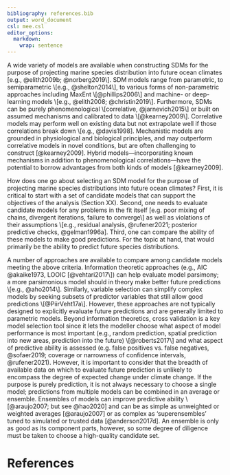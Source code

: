 ```yaml
---
bibliography: references.bib
output: word_document
csl: mee.csl
editor_options:
  markdown:
    wrap: sentence
---
```


A wide variety of models are available when constructing SDMs for the purpose of projecting marine species distribution into future ocean climates [e.g., @elith2009b; @norberg2019\]. SDM models range from parametric, to semiparametric \[e.g., @shelton2014\], to various forms of non-parametric approaches including MaxEnt \[@phillips2006\] and machine- or deep-learning models \[e.g., @elith2008; @christin2019\]. Furthermore, SDMs can be purely phenomenological \[correlative, @jarnevich2015\] or built on assumed mechanisms and calibrated to data \[@kearney2009\]. Correlative models may perform well on existing data but not extrapolate well if those correlations break down \[e.g., @davis1998].
Mechanistic models are grounded in physiological and biological principles, and may outperform correlative models in novel conditions, but are often challenging to construct [@kearney2009].
Hybrid models---incorporating known mechanisms in addition to phenomenological correlations---have the potential to borrow advantages from both kinds of models [@kearney2009].

How does one go about selecting an SDM model for the purpose of projecting marine species distributions into future ocean climates?
First, it is critical to start with a set of candidate models that can support the objectives of the analysis (Section XX).
Second, one needs to evaluate candidate models for any problems in the fit itself [e.g. poor mixing of chains, divergent iterations, failure to converge\] as well as violations of their assumptions \[e.g., residual analysis, @rufener2021; posterior predictive checks, @gelman1996a].
Third, one can compare the ability of these models to make good predictions.
For the topic at hand, that would primarily be the ability to predict future species distributions.

A number of approaches are available to compare among candidate models meeting the above criteria.
Information theoretic approaches (e.g., AIC @akaike1973, LOOIC [@vehtari2017\]) can help evaluate model parsimony; a more parsimonious model should in theory make better future predictions \[e.g., @aho2014\]. Similarly, variable selection can simplify complex models by seeking subsets of predictor variables that still allow good predictions \[@PiirVeht17a\]. However, these approaches are not typically designed to explicitly evaluate future predictions and are generally limited to parametric models. Beyond information theoretics, cross validation is a key model selection tool since it lets the modeller choose what aspect of model performance is most important (e.g., random prediction, spatial prediction into new areas, prediction into the future) \[@roberts2017\] and what aspect of predictive ability is assessed (e.g. false positives vs. false negatives, @sofaer2019; coverage or narrowness of confidence intervals, @rufener2021). However, it is important to consider that the breadth of available data on which to evaluate future prediction is unlikely to encompass the degree of expected change under climate change. If the purpose is purely prediction, it is not always necessary to choose a single model; predictions from multiple models can be combined in an average or ensemble. Ensembles of models can improve predictive ability \[@araujo2007; but see @hao2020] and can be as simple as unweighted or weighted averages [@araujo2007] or as complex as 'superensembles' tuned to simulated or trusted data [@anderson2017d].
An ensemble is only as good as its component parts, however, so some degree of diligence must be taken to choose a high-quality candidate set.

# References
